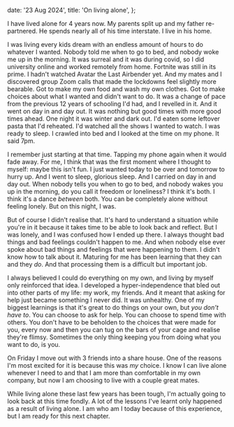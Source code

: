   date: '23 Aug 2024',
  title: 'On living alone',
};

I have lived alone for 4 years now. My parents split up and my father re-partnered. He spends nearly all of his time interstate. I live in his home.

I was living every kids dream with an endless amount of hours to do whatever I wanted. Nobody told me when to go to bed, and nobody woke me up in the morning. It was surreal and it was during covid, so I did university online and worked remotely from home. Fortnite was still in its prime. I hadn't watched Avatar the Last Airbender yet. And my mates and I discovered group Zoom calls that made the lockdowns feel slightly more bearable. Got to make my own food and wash my own clothes. Got to make choices about what I wanted and didn't want to do. It was a change of pace from the previous 12 years of schooling I'd had, and I revelled in it. And it went on day in and day out. It was nothing but good times with more good times ahead. One night it was winter and dark out. I'd eaten some leftover pasta that I'd reheated. I'd watched all the shows I wanted to watch. I was ready to sleep. I crawled into bed and I looked at the time on my phone. It said 7pm.

I remember just starting at that time. Tapping my phone again when it would fade away. For me, I think that was the first moment where I thought to myself: maybe this isn't fun. I just wanted today to be over and tomorrow to hurry up. And I went to sleep, glorious sleep. And I carried on day in and day out. When nobody tells you when to go to bed, and nobody wakes you up in the morning, do you call it freedom or loneliness? I think it's both. I think it's a dance _between_ both. You can be completely alone without feeling lonely. But on this night, I was.

But of course I didn't realise that. It's hard to understand a situation while you're in it because it takes time to be able to look back and reflect. But I was lonely, and I was confused how I ended up there. I always thought bad things and bad feelings couldn't happen to me. And when nobody else ever spoke about bad things and feelings that were happening to them. I didn't know how to talk about it. Maturing for me has been learning that they can and they _do_. And that processing them is a difficult but important job.

I always believed I could do everything on my own, and living by myself only reinforced that idea. I developed a hyper-independence that bled out into other parts of my life: my work, my friends. And it meant that asking for help just became something I never did. It was unhealthy. One of my biggest learnings is that it's great to do things on your own, but _you don't have to_. You can choose to ask for help. You can choose to spend time with others. You don't have to be beholden to the choices that were made for you, every now and then you can tug on the bars of your cage and realise they're flimsy. Sometimes the only thing keeping you from doing what you want to do, is you.

On Friday I move out with 3 friends into a share house. One of the reasons I'm most excited for it is because this was _my_ choice. I know I can live alone whenever I need to and that I am more than comfortable in my own company, but now I am choosing to live with a couple great mates.

While living alone these last few years has been tough, I'm actually going to look back at this time fondly. A lot of the lessons I've learnt only happened as a result of living alone. I am who am I today because of this experience, but I am ready for this next chapter.
